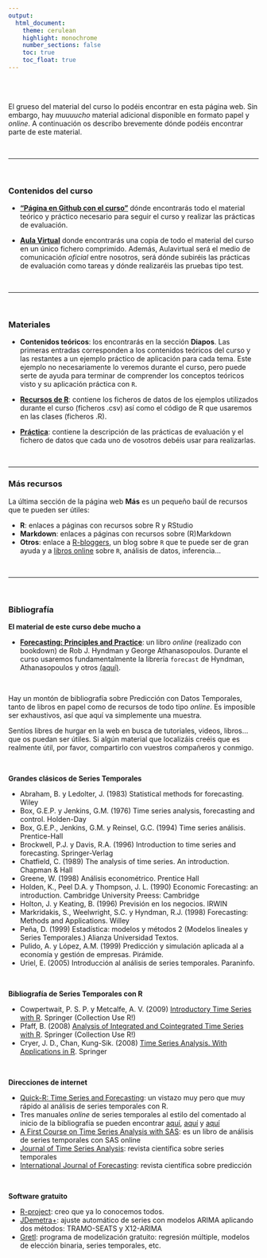 ```yaml
---
output:
  html_document:
    theme: cerulean
    highlight: monochrome 
    number_sections: false
    toc: true
    toc_float: true
---
```


\
\


El grueso del material del curso lo podéis encontrar en esta página web. Sin embargo, hay *muuuucho* material adicional disponible en formato papel y _online_. A continuación os describo brevemente dónde podéis encontrar parte de este material.

\

----------------------

\

### Contenidos del curso

- [**"Página en Github con el curso"**](https://iarribasf.github.io/PrediccionSeriesTemporales-GBIA/index.html) dónde encontrarás todo el material teórico y práctico necesario para seguir el curso y realizar las prácticas de evaluación.

- [**Aula Virtual**](https://aulavirtual.uv.es) donde encontrarás una copia de todo el material del curso en un único fichero comprimido. Además, Aulavirtual será el medio de comunicación *oficial* entre nosotros, será dónde subiréis las prácticas de evaluación como tareas y dónde realizaréis las pruebas tipo test.

\

----------------------

\

### Materiales

- **Contenidos teóricos**: los encontrarás en la sección **Diapos**. Las primeras entradas corresponden a los contenidos teóricos del curso y las restantes a un ejemplo práctico de aplicación para cada tema. Este ejemplo no necesariamente lo veremos durante el curso, pero puede serte de ayuda para terminar de comprender los conceptos teóricos visto y su aplicación práctica con `R`.

- [**Recursos de R**](https://iarribasf.github.io/PrediccionSeriesTemporales-GBIA/04-Recursos-R.html): contiene los ficheros de datos de los ejemplos utilizados durante el curso (ficheros .csv) así como el código de R que usaremos en las clases (ficheros .R).

- [**Práctica**](https://iarribasf.github.io/PrediccionSeriesTemporales-GBIA/05-Practica.html): contiene la descripción de las prácticas de evaluación y el fichero de datos que cada uno de vosotros debéis usar para realizarlas.


\

----------------------

### Más recursos

La última sección de la página web **Más** es un pequeño baúl de recursos que te pueden ser útiles:

- **R**: enlaces a páginas con recursos sobre R y RStudio
- **Markdown**: enlaces a páginas con recursos sobre (R)Markdown
- **Otros**: enlace a [R-bloggers](https://www.r-bloggers.com), un blog sobre `R` que te puede ser de gran ayuda y a [libros online](https://bookdown.org) sobre `R`, análisis de datos, inferencia...

\

----------------------

\


### Bibliografía

**El material de este curso debe mucho a**

- [**Forecasting: Principles and Practice**](https://otexts.com/fpp2/): un libro _online_ (realizado con bookdown) de Rob J. Hyndman y George Athanasopoulos. Durante el curso usaremos fundamentalmente la librería `forecast` de Hyndman, Athanasopoulos y otros [(aquí)](https://cran.r-project.org/web/packages/forecast/index.html).

\

Hay un montón de bibliografía sobre Predicción con Datos Temporales, tanto de libros en papel como de recursos de todo tipo *online*. Es imposible ser exhaustivos, así que aquí va simplemente una muestra.

Sentíos libres de hurgar en la web en busca de tutoriales, videos, libros... que os puedan ser útiles. Si algún material que localizáis creéis que es realmente útil, por favor, compartirlo con vuestros compañeros y conmigo.

\

**Grandes clásicos de Series Temporales**

- Abraham, B. y Ledolter, J. (1983) Statistical methods for forecasting. Wiley
- Box, G.E.P. y Jenkins, G.M. (1976) Time series analysis, forecasting and control. Holden-Day
- Box, G.E.P., Jenkins, G.M. y Reinsel, G.C. (1994) Time series análisis. Prentice-Hall
- Brockwell, P.J. y Davis, R.A. (1996) Introduction to time series and forecasting. Springer-Verlag
- Chatfield, C. (1989) The analysis of time series. An introduction. Chapman & Hall
- Greene, W. (1998) Análisis econométrico. Prentice Hall
- Holden, K., Peel D.A. y Thompson, J. L. (1990) Economic Forecasting: an introduction. Cambridge University Preess: Cambridge 
- Holton, J. y Keating, B. (1996) Previsión en los negocios. IRWIN
- Markridakis, S., Weelwright, S.C. y Hyndman, R.J. (1998) Forecasting: Methods and Applications. Willey
- Peña, D. (1999) Estadística: modelos y métodos 2 (Modelos lineales y Series Temporales.) Alianza Universidad Textos.
- Pulido, A. y López, A.M. (1999) Predicción y simulación aplicada al a economía y gestión de empresas.  Pirámide.
- Uriel, E. (2005) Introducción al análisis de series temporales. Paraninfo.

\

**Bibliografía de Series Temporales con R**

- Cowpertwait, P. S. P. y Metcalfe, A. V. (2009) [Introductory Time Series with R](https://link.springer.com/book/10.1007/978-0-387-88698-5). Springer (Collection Use R!)
- Pfaff, B. (2008) [Analysis of Integrated and Cointegrated Time Series with R](https://www.springer.com/gp/book/9780387759661). Springer (Collection Use R!)
- Cryer, J. D., Chan, Kung-Sik. (2008) [Time Series Analysis. With Applications in R](https://www.springer.com/gp/book/9780387759586). Springer

\

**Direcciones de internet**

- [Quick-R: Time Series and Forecasting](https://www.statmethods.net/advstats/timeseries.html): un vistazo muy pero que muy rápido al análisis de series temporales con R.
- Tres manuales _online_ de series temporales al estilo del comentado al inicio de la bibliografía se pueden encontrar [aquí](https://bookdown.org/rushad_16/TSA_Lectures_book/), [aquí](https://bookdown.org/rdpeng/timeseriesbook/) y [aquí](https://bookdown.org/singh_pratap_tejendra/intro_time_series_r/)
- [A First Course on Time Series Analysis with SAS](http://www.statistik-mathematik.uni-wuerzburg.de/wissenschaftforschung/time_series/): es un libro de análisis de series temporales con SAS online 
- [Journal of Time Series Analysis](https://onlinelibrary.wiley.com/journal/14679892): revista científica sobre series temporales  
- [International Journal of Forecasting](https://www.journals.elsevier.com/international-journal-of-forecasting/): revista científica sobre predicción


\

**Software gratuito**

- [R-project](https://cran.R-project.org): creo que ya lo conocemos todos.
- [JDemetra+](https://ec.europa.eu/eurostat/cros/content/software-jdemetra_en): ajuste automático de series con modelos ARIMA aplicando dos métodos: TRAMO-SEATS y X12-ARIMA
- [Gretl](http://gretl.sourceforge.net/): programa de modelización gratuito: regresión múltiple, modelos de elección binaria, series temporales, etc. 

\
\
\
\

